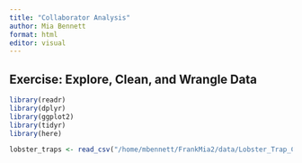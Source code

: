 ```yaml
---
title: "Collaborator Analysis"
author: Mia Bennett
format: html
editor: visual
---
```


## Exercise: Explore, Clean, and Wrangle Data
```r
library(readr)
library(dplyr)
library(ggplot2)
library(tidyr)
library(here)
```

```r
lobster_traps <- read_csv("/home/mbennett/FrankMia2/data/Lobster_Trap_Counts_All_Years_20210519.csv")
```


